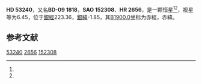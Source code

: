 {{Starbox begin
| name = HD 53240
}}
{{Starbox observe
| epoch = [[J2000.0|J2000.0]]
| constell = {{星座名待查}}<ref name=SIMBAD>{{cite web
 | url=http://simbad.u-strasbg.fr/simbad/sim-id?Ident=HR+2656
 | title=Pulsating variable Star
 | publisher=Centre de Données astronomiques de Strasbourg
 | work=SIMBAD
 | accessdate=2012-07-13
 | archive-date=2016-03-19
 | archive-url=https://web.archive.org/web/20160319033054/http://simbad.u-strasbg.fr/simbad/sim-id?Ident=HR+2656
 | dead-url=no
 }}</ref><ref name=DATA>{{cite web
 | url=http://vizier.u-strasbg.fr/viz-bin/VizieR-5?-out.add=.&-source=5050&-corr=PK=HR&-out.max=9999&HR=2656
 | title=VizieR Detailed Page
 | accessdate=2012-07-13
 | archive-date=2016-03-04
 | archive-url=https://web.archive.org/web/20160304222244/http://vizier.u-strasbg.fr/viz-bin/VizieR-5?-out.add=.&-source=5050&-corr=PK=HR&-out.max=9999&HR=2656
 | dead-url=no
 }}</ref>
| 星官 = 
| ra = {{RA|7|3|57.3}}<ref name=SIMBAD /><ref name=DATA />
| dec = {{DEC|-10|7|27}}<ref name=SIMBAD /><ref name=DATA />
| appmag_v = 6.45<ref name=SIMBAD /><ref name=DATA />
}}
{{Starbox character
| class = B9IIIn<ref name=SIMBAD /><ref name=DATA />
| b-v = -0.08<ref name=SIMBAD /><ref name=DATA />
| u-b = -0.31<ref name=SIMBAD /><ref name=DATA />
| r-i = <ref name=SIMBAD /><ref name=DATA />
| variable = 
}}
{{Starbox astrometry
| radial_v = -0.31
| prop_mo_ra = 24
| parallax = 
| p_error = 
}}
{{Starbox catalog
| names =BD-09 1818，[[SAO星表|SAO]] 152308，[[HD星表|HD]] 53240，[[HR星表|HR]] 2656}}
{{Starbox reference |Simbad=HR+2656}}
{{Starbox end}}

'''HD 53240'''，又名'''BD-09 1818'''，'''SAO 152308'''、'''HR 2656'''，是一颗恒星<ref name=SIMBAD /><ref name=DATA />，视星等为6.45，位于[[銀道座標系|銀經]]223.36，[[銀道座標系|銀緯]]-1.85，其[[B1900.0|B1900.0]]坐标为赤經{{RA|6|59|12.9}}，赤緯{{DEC|-9|-1.85|34}}。

== 参考文献 ==
{{reflist}}

{{star-stub}}

[[Category:HD和HDE天體|53240]]
[[Category:HR天體|2656]]
[[Category:SAO天體|152308]]